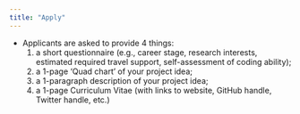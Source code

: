 ```yaml
---
title: "Apply"
---
```


* Applicants are asked to provide 4 things:
  1. a short questionnaire (e.g., career stage, research interests, estimated required travel support, self-assessment of coding ability); 
  2. a 1-page  ‘Quad chart’ of your project idea; 
  3. a 1-paragraph description of your project idea; 
  4. a 1-page Curriculum Vitae (with links to website, GitHub handle, Twitter handle, etc.)